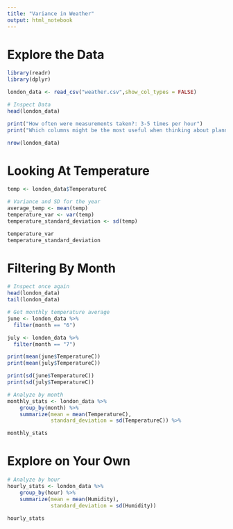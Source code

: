 ```yaml
---
title: "Variance in Weather"
output: html_notebook
---
```


# Explore the Data

```r
library(readr)
library(dplyr)
```

```r
london_data <- read_csv("weather.csv",show_col_types = FALSE)
```

```r
# Inspect Data
head(london_data)

print("How often were measurements taken?: 3-5 times per hour")
print("Which columns might be the most useful when thinking about planning a trip?: Temperature")

nrow(london_data)
```

# Looking At Temperature

```r
temp <- london_data$TemperatureC

# Variance and SD for the year
average_temp <- mean(temp)
temperature_var <- var(temp)
temperature_standard_deviation <- sd(temp)

temperature_var
temperature_standard_deviation
```

# Filtering By Month

```r
# Inspect once again
head(london_data)
tail(london_data)

# Get monthly temperature average
june <- london_data %>%
  filter(month == "6")

july <- london_data %>%
  filter(month == "7")

print(mean(june$TemperatureC))
print(mean(july$TemperatureC))

print(sd(june$TemperatureC))
print(sd(july$TemperatureC))

# Analyze by month
monthly_stats <- london_data %>%
    group_by(month) %>%
    summarize(mean = mean(TemperatureC),
              standard_deviation = sd(TemperatureC)) %>%

monthly_stats
```

# Explore on Your Own

```r
# Analyze by hour
hourly_stats <- london_data %>%
    group_by(hour) %>%
    summarize(mean = mean(Humidity),
              standard_deviation = sd(Humidity))

hourly_stats

```

